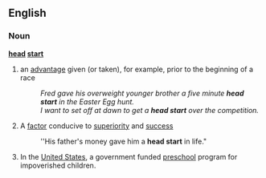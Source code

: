 ==English==
===Noun===
'''[[head]] [[start]]''' 
#an [[advantage]] given (or taken), for example, prior to the beginning of a race
#:''Fred gave his overweight younger brother a five minute '''head start''' in the Easter Egg hunt.''
#:''I want to set off at dawn to get a '''head start''' over the competition.''
#A [[factor]] conducive to [[superiority]] and [[success]]
#:''His father's money gave him a '''head start''' in life."
#In the [[United States]], a government funded [[preschool]] program for impoverished children.


{{Category:Preschool}}
{{Category:English Idioms}}